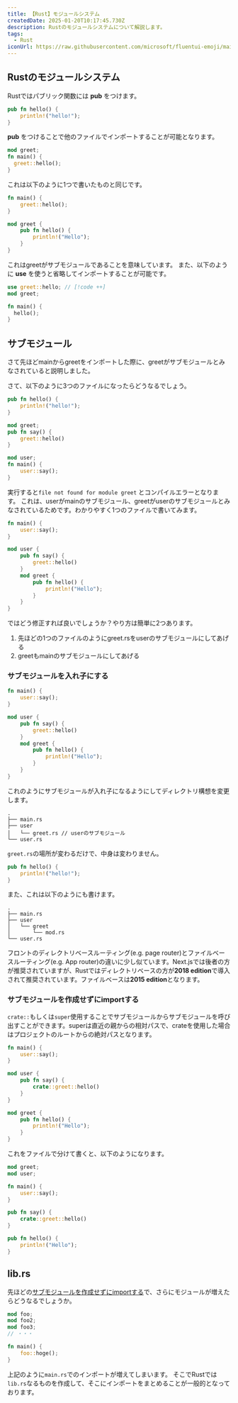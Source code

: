 ```yaml
---
title: 【Rust】モジュールシステム
createdDate: 2025-01-20T10:17:45.730Z
description: Rustのモジュールシステムについて解説します。
tags:
  - Rust
iconUrl: https://raw.githubusercontent.com/microsoft/fluentui-emoji/main/assets/See-no-evil%20monkey/Flat/see-no-evil_monkey_flat.svg
---
```


## Rustのモジュールシステム

Rustではパブリック関数には **pub** をつけます。

```rust title="greet.rs"
pub fn hello() {
    println!("hello!");
}
```

**pub** をつけることで他のファイルでインポートすることが可能となります。

```rust title="main.rs"
mod greet;
fn main() {
  greet::hello();
}
```

これは以下のように1つで書いたものと同じです。

```rust title="main.rs"
fn main() {
    greet::hello();
}

mod greet {
    pub fn hello() {
        println!("Hello");
    }
}
```

これはgreetがサブモジュールであることを意味しています。
また、以下のように **use** を使うと省略してインポートすることが可能です。

```rust title="main.rs"
use greet::hello; // [!code ++]
mod greet;

fn main() {
  hello();
}
```

## サブモジュール

さて先ほどmainからgreetをインポートした際に、greetがサブモジュールとみなされていると説明しました。

さて、以下のように3つのファイルになったらどうなるでしょう。

```rust title="greet.rs"
pub fn hello() {
    println!("hello!");
}
```

```rust title="user.rs"
mod greet;
pub fn say() {
    greet::hello()
}
```

```rust title="main.rs"
mod user;
fn main() {
    user::say();
}
```

実行すると`file not found for module greet` とコンパイルエラーとなります。
これは、userがmainのサブモジュール、greetがuserのサブモジュールとみなされているためです。わかりやすく1つのファイルで書いてみます。

```rust title="main.rs"
fn main() {
    user::say();
}

mod user {
    pub fn say() {
        greet::hello()
    }
    mod greet {
        pub fn hello() {
            println!("Hello");
        }
    }
}
```

ではどう修正すれば良いでしょうか？やり方は簡単に2つあります。

1. 先ほどの1つのファイルのようにgreet.rsをuserのサブモジュールにしてあげる
1. greetもmainのサブモジュールにしてあげる

### サブモジュールを入れ子にする

```rust title="main.rs"
fn main() {
    user::say();
}

mod user {
    pub fn say() {
        greet::hello()
    }
    mod greet {
        pub fn hello() {
            println!("Hello");
        }
    }
}
```

これのようにサブモジュールが入れ子になるようにしてディレクトリ構想を変更します。

```shellsession
.
├── main.rs
├── user
│   └── greet.rs // userのサブモジュール
└── user.rs
```

`greet.rs`の場所が変わるだけで、中身は変わりません。

```rust title="user/greet.rs"
pub fn hello() {
    println!("hello!");
}
```

また、これは以下のようにも書けます。

```shellsession
.
├── main.rs
├── user
│   └── greet
│       └── mod.rs
└── user.rs
```

フロントのディレクトリベースルーティング(e.g. page router)とファイルベースルーティング(e.g. App router)の違いに少し似ています。Next.jsでは後者の方が推奨されていますが、Rustではディレクトリベースの方が**2018 edition**で導入されて推奨されています。ファイルベースは**2015 edition**となります。

### サブモジュールを作成せずにimportする

`crate::`もしくは`super`使用することでサブモジュールからサブモジュールを呼び出すことができます。superは直近の親からの相対パスで、crateを使用した場合はプロジェクトのルートからの絶対パスとなります。

```rust title="main.rs" /crate::/#r
fn main() {
    user::say();
}

mod user {
    pub fn say() {
        crate::greet::hello()
    }
}

mod greet {
    pub fn hello() {
        println!("Hello");
    }
}
```

これをファイルで分けて書くと、以下のようになります。

```rust title="main.rs"
mod greet;
mod user;

fn main() {
    user::say();
}
```

```rust title="user.rs"
pub fn say() {
    crate::greet::hello()
}
```

```rust title="user.rs"
pub fn hello() {
    println!("Hello");
}
```

## lib.rs

先ほどの[サブモジュールを作成せずにimportする](#サブモジュールを作成せずにimportする)で、さらにモジュールが増えたらどうなるでしょうか。

```rust
mod foo;
mod foo2;
mod foo3;
// ・・・

fn main() {
    foo::hoge();
}
```

上記のように`main.rs`でのインポートが増えてしまいます。
そこでRustでは`lib.rs`なるものを作成して、そこにインポートをまとめることが一般的となっております。
